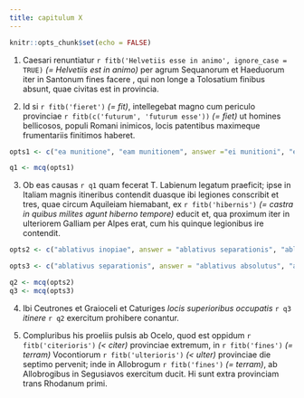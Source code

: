 ```yaml
---
title: capitulum X
---
```



```r
knitr::opts_chunk$set(echo = FALSE)
```


(1) Caesari renuntiatur `r fitb('Helvetiis esse in animo', ignore_case = TRUE)` _(= Helvetiis est in animo)_ per agrum Sequanorum et Haeduorum iter in Santonum fines facere , qui non longe a Tolosatium finibus absunt, quae civitas est in provincia. 


(2) Id si `r fitb('fieret')` _(= fit)_, intellegebat magno cum periculo provinciae `r fitb(c('futurum', 'futurum esse'))` _(= fiet)_ ut homines bellicosos, populi Romani inimicos, locis patentibus maximeque frumentariis finitimos haberet. 

```r
opts1 <- c("ea munitione", "eam munitionem", answer ="ei munitioni", "eo munitione")

q1 <- mcq(opts1)
```


(3) Ob eas causas  `r q1` quam fecerat T. Labienum legatum praeficit; ipse in Italiam magnis itineribus contendit duasque ibi legiones conscribit et tres, quae circum Aquileiam hiemabant, ex `r fitb('hibernis')` _(= castra in quibus milites agunt hiberno tempore)_  educit et, qua proximum iter in ulteriorem Galliam per Alpes erat, cum his quinque legionibus ire contendit. 


```r

opts2 <- c("ablativus inopiae", answer = "ablativus separationis", "ablativus pretii", "ablativus limitationis")

opts3 <- c("ablativus separationis", answer = "ablativus absolutus", "ablativus limitationis", "ablativus inopiae")

q2 <- mcq(opts2)
q3 <- mcq(opts3)

```


(4) Ibi Ceutrones et Graioceli et Caturiges _locis superioribus occupatis_ `r q3` _itinere_ `r q2` exercitum prohibere conantur. 

(5) Compluribus his proeliis pulsis ab Ocelo, quod est oppidum `r fitb('citerioris')` _(< citer)_ provinciae extremum, in `r fitb('fines')` _(= terram)_ Vocontiorum `r fitb('ulterioris')` _(< ulter)_ provinciae die septimo pervenit; inde in Allobrogum `r fitb('fines')` _(= terram)_, ab Allobrogibus in Segusiavos exercitum ducit. Hi sunt extra provinciam trans Rhodanum primi. 